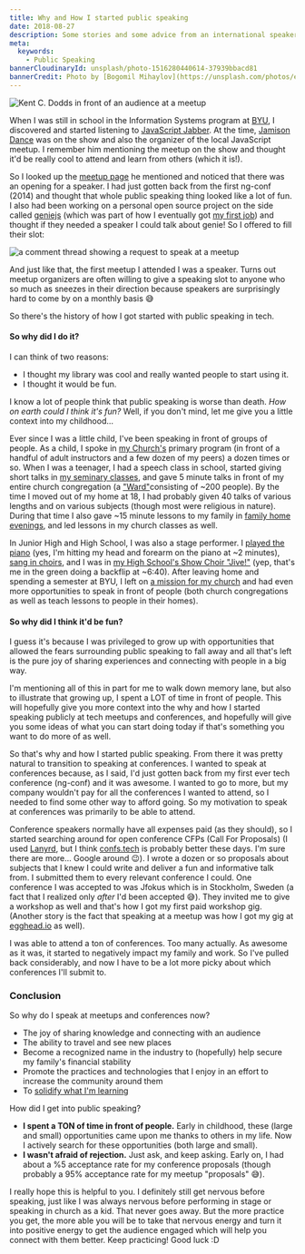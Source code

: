 ```yaml
---
title: Why and How I started public speaking
date: 2018-08-27
description: Some stories and some advice from an international speaker and trainer
meta:
  keywords:
    - Public Speaking
bannerCloudinaryId: unsplash/photo-1516280440614-37939bbacd81
bannerCredit: Photo by [Bogomil Mihaylov](https://unsplash.com/photos/ekHSHvgr27k)
---
```


![Kent C. Dodds in front of an audience at a meetup](https://res.cloudinary.com/kentcdodds-com/image/upload/v1625033516/kentcdodds.com/content/blog/why-and-how-i-started-public-speaking/0.jpg)

When I was still in school in the Information Systems program at
[BYU](https://www.byu.edu), I discovered and started listening to
[JavaScript Jabber](https://devchat.tv/js-jabber). At the time,
[Jamison Dance](https://twitter.com/jergason) was on the show and also the
organizer of the local JavaScript meetup. I remember him mentioning the meetup
on the show and thought it'd be really cool to attend and learn from others
(which it is!).

So I looked up the
[meetup page](https://www.meetup.com/UtahJS-Orem-Meetup/events/156148202) he
mentioned and noticed that there was an opening for a speaker. I had just gotten
back from the first ng-conf (2014) and thought that whole public speaking thing
looked like a lot of fun. I also had been working on a personal open source
project on the side called [geniejs](https://github.com/kentcdodds/genie) (which
was part of how I eventually got
[my first job](https://github.com/kentcdodds/ama/issues/1)) and thought if they
needed a speaker I could talk about genie! So I offered to fill their slot:

![a comment thread showing a request to speak at a meetup](https://res.cloudinary.com/kentcdodds-com/image/upload/v1625033516/kentcdodds.com/content/blog/why-and-how-i-started-public-speaking/1.png)

And just like that, the first meetup I attended I was a speaker. Turns out
meetup organizers are often willing to give a speaking slot to anyone who so
much as sneezes in their direction because speakers are surprisingly hard to
come by on a monthly basis 😅

So there's the history of how I got started with public speaking in tech.

#### **So why did I do it?**

I can think of two reasons:

- I thought my library was cool and really wanted people to start using it.
- I thought it would be fun.

I know a lot of people think that public speaking is worse than death. _How on
earth could I think it's fun?_ Well, if you don't mind, let me give you a little
context into my childhood...

Ever since I was a little child, I've been speaking in front of groups of
people. As a child, I spoke in [my Church's](https://www.mormon.org) primary
program (in front of a handful of adult instructors and a few dozen of my peers)
a dozen times or so. When I was a teenager, I had a speech class in school,
started giving short talks in
[my seminary classes](https://www.mormonnewsroom.org/topic/seminary), and gave 5
minute talks in front of my entire church congregation (a
["Ward"](https://www.mormonnewsroom.org/article/ward)consisting of ~200 people).
By the time I moved out of my home at 18, I had probably given 40 talks of
various lengths and on various subjects (though most were religious in nature).
During that time I also gave ~15 minute lessons to my family in
[family home evenings](https://www.lds.org/topics/family-home-evening/purpose),
and led lessons in my church classes as well.

In Junior High and High School, I was also a stage performer. I
[played the piano](https://youtu.be/agdbnzQlMFE) (yes, I'm hitting my head and
forearm on the piano at ~2 minutes),
[sang in choirs](https://youtu.be/F5_QmWwIF3c), and I was in
[my High School's Show Choir "Jive!"](https://youtu.be/5_sRK8UUc3k) (yep, that's
me in the green doing a backflip at ~6:40). After leaving home and spending a
semester at BYU, I left on
[a mission for my church](https://www.mormonnewsroom.org/topic/missionary-program)
and had even more opportunities to speak in front of people (both church
congregations as well as teach lessons to people in their homes).

#### **So why did I think it'd be fun?**

I guess it's because I was privileged to grow up with opportunities that allowed
the fears surrounding public speaking to fall away and all that's left is the
pure joy of sharing experiences and connecting with people in a big way.

I'm mentioning all of this in part for me to walk down memory lane, but also to
illustrate that growing up, I spent a LOT of time in front of people. This will
hopefully give you more context into the why and how I started speaking publicly
at tech meetups and conferences, and hopefully will give you some ideas of what
you can start doing today if that's something you want to do more of as well.

So that's why and how I started public speaking. From there it was pretty
natural to transition to speaking at conferences. I wanted to speak at
conferences because, as I said, I'd just gotten back from my first ever tech
conference (ng-conf) and it was awesome. I wanted to go to more, but my company
wouldn't pay for all the conferences I wanted to attend, so I needed to find
some other way to afford going. So my motivation to speak at conferences was
primarily to be able to attend.

Conference speakers normally have all expenses paid (as they should), so I
started searching around for open conference CFPs (Call For Proposals) (I used
[Lanyrd](https://twitter.com/lanyrd), but I think
[confs.tech](https://confs.tech) is probably better these days. I'm sure there
are more... Google around 😉). I wrote a dozen or so proposals about subjects
that I knew I could write and deliver a fun and informative talk from. I
submitted them to every relevant conference I could. One conference I was
accepted to was Jfokus which is in Stockholm, Sweden (a fact that I realized
only _after_ I'd been accepted 😅). They invited me to give a workshop as well
and that's how I got my first paid workshop gig. (Another story is the fact that
speaking at a meetup was how I got my gig at [egghead.io](http://egghead.io) as
well).

I was able to attend a ton of conferences. Too many actually. As awesome as it
was, it started to negatively impact my family and work. So I've pulled back
considerably, and now I have to be a lot more picky about which conferences I'll
submit to.

### Conclusion

So why do I speak at meetups and conferences now?

- The joy of sharing knowledge and connecting with an audience
- The ability to travel and see new places
- Become a recognized name in the industry to (hopefully) help secure my
  family's financial stability
- Promote the practices and technologies that I enjoy in an effort to increase
  the community around them
- To [solidify what I'm learning](/blog/solidifying-what-you-learn)

How did I get into public speaking?

- **I spent a TON of time in front of people.** Early in childhood, these (large
  and small) opportunities came upon me thanks to others in my life. Now I
  actively search for these opportunities (both large and small).
- **I wasn't afraid of rejection.** Just ask, and keep asking. Early on, I had
  about a %5 acceptance rate for my conference proposals (though probably a 95%
  acceptance rate for my meetup "proposals" 😅).

I really hope this is helpful to you. I definitely still get nervous before
speaking, just like I was always nervous before performing in stage or speaking
in church as a kid. That never goes away. But the more practice you get, the
more able you will be to take that nervous energy and turn it into positive
energy to get the audience engaged which will help you connect with them better.
Keep practicing! Good luck :D
